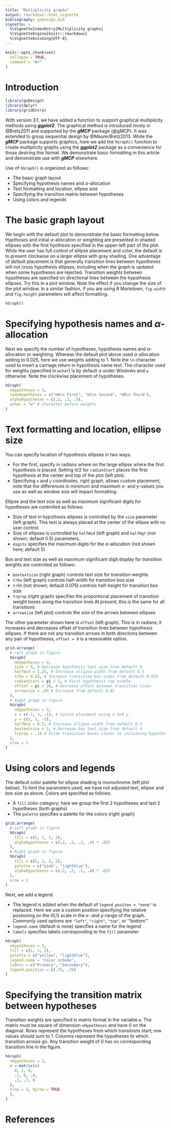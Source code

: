 ---
title: "Multiplicity graphs"
output: rmarkdown::html_vignette
bibliography: gsDesign.bib
vignette: >
  %\VignetteIndexEntry{Multiplicity graphs}
  %\VignetteEngine{knitr::rmarkdown}
  %\VignetteEncoding{UTF-8}
---

```{r, include = FALSE}
knitr::opts_chunk$set(
  collapse = TRUE,
  comment = "#>"
)
```

# Introduction

```{r, echo=FALSE, message=FALSE, warning=FALSE}
library(gsDesign)
library(dplyr)
library(gridExtra)
```

With version 3.1, we have added a function to support graphical multiplicity methods using ***ggplot2***.
The graphical method is introduced nicely in @Bretz2011 and supported by the ***gMCP*** package (@gMCP).
It was extended to group sequential design by @MaurerBretz2013.
While the ***gMCP***
package supports graphics, here we add the `hGraph()` function to create multiplicity graphs using the ***ggplot2*** package as a convenience for those desiring this format.
We demonstrate basic formatting in this article and demonstrate use with ***gMCP*** elsewhere.

Use of `hGraph()` is organized as follows:

- The basic graph layout
- Specifying hypothesis names and $\alpha$-allocation
- Text formatting and location, ellipse size
- Specifying the transition matrix between hypotheses
- Using colors and legends

# The basic graph layout

We begin with the default plot to demonstrate the basic formatting below.
Hypthoses and initial $\alpha$-allocation or weighting are presented in shaded ellipses with the first hyothesis specified in the upper-left part of the  plot.
While the user has full control of ellipse placement and color, the default is to present clockwise on a larger ellipse with gray shading.
One advantage of default placement is that generally transition lines between hypotheses will not cross hypothesis ellipses, including when the graph is updated when some hypotheses are rejected.
Transition weights between hypotheses are specified on directional lines between the hypothesis ellipses.
Try this in a plot window. Note the effect if you change the size of the plot window.
In a similar fashion, if you are using R Markdown, `fig.width` and `fig.height` parameters will affect formatting.

```{r, message=FALSE, fig.width=7.5, fig.height=4}
hGraph()
```

# Specifying hypothesis names and $\alpha$-allocation

Next we specify the number of hypotheses, hypothesis names and $\alpha$-allocation or weighting.
Whereas the default plot above used $\alpha$-allocation adding to 0.025, here we use weights adding to 1.
Note the `\n` character used to insert a carriage return in hypothesis name text.
The character used for weights (specified in `wchar`) is by default $\alpha$ under Windows and `w` otherwise.
Note the clockwise placement of hypotheses.

```{r, fig.width=7.5, fig.height=4.5}
hGraph(
  nHypotheses = 3,
  nameHypotheses = c("HA\n First", "HC\n Second", "HB\n Third"),
  alphaHypotheses = c(.2, .3, .5),
  wchar = "w" # Character before weights
)
```

# Text formatting and location, ellipse size

You can specify location of hypothesis ellipses in two ways.

- For the first, specify in radians where on the large ellipse where the first hypothesis is placed.
Setting $\pi/2$ for `radianStart` places the first hypothesis at the center and top of the plot (left plot).
- Specifying `x` and `y` coordinates, right graph, allows custom placement; note that the differences in minimum and maximum x- and y-values you use as well as window size will impact formatting.

Ellipse and the text size as well as maximum significant digits for hypotheses are controlled as follows:

- Size of text in hypothesis ellipses is controlled by the `size` parameter (left graph). This text is always placed at the center of the ellipse with no user control.
- Size of ellipses is controlled by `halfWid` (left graph) and `halfHgt` (not shown; default 0.5) parameters.
- `digits` specifies the maximum digits for the $\alpha$-allocation (not shown here; default 5)

Box and text size as well as maximum significant digit display for transition weights are controlled as follows:

- `boxtextsize` (right graph) controls text size for transition weights
- `trhw` (left graph) controls half-width for transition box size
- `trhh` (not shown; default 0.075) controls half-height for transition box size
- `trprop` (right graph) specifies the proportional placement of transition weight boxes along the transition lines At present, this is the same for all transitions
- `arrowsize` (left plot) controls the size of the arrows between ellipses

The other parameter shown here is `offset` (left graph). This is in radians; it increases and decreases offset of transition lines between hypothesis ellipses. If there are not any transition arrows in both directions between any pair of hypotheses, `offset = 0` is a reasonable option.

```{r, message=FALSE, fig.width=8, fig.height=4}
grid.arrange(
  # Left graph in figure
  hGraph(
    nHypotheses = 3,
    size = 5, # Decrease hypothesis text size from default 6
    halfWid = 1.25, # Increase ellipse width from default 0.5
    trhw = 0.25, # Increase transition box sizes from default 0.075
    radianStart = pi / 2, # First hypothesis top middle
    offset = pi / 20, # Decrease offset between transition lines
    arrowsize = .03 # Increase from default 0.02
  ),
  # Right graph in figure
  hGraph(
    nHypotheses = 3,
    x = c(-1, 1, -1), # Custom placement using x and y
    y = c(1, 1, -1),
    halfWid = 0.7, # Increase ellipse width from default 0.5
    boxtextsize = 3, # Decrease box text size from default 4
    trprop = .15 # Slide transition boxes closer to initiating hypothesis
  ),
  nrow = 1
)
```

# Using colors and legends

The default color palette for ellipse shading is monochrome (left plot below).
To limit the parameters used, we have not adjusted text, ellipse and box size as above.
Colors are specified as follows:

- A `fill` color category; here we group the first 2 hypotheses and last 2 hypotheses (both graphs)
- The `palette` specifies a palette for the colors (right graph)

```{r,fig.width=7.5,fig.height=4}
grid.arrange(
  # Left graph in figure
  hGraph(
    fill = c(1, 1, 2, 2),
    alphaHypotheses = c(.2, .2, .2, .4) * .025
  ),
  # Right graph in figure
  hGraph(
    fill = c(1, 1, 2, 2),
    palette = c("pink", "lightblue"),
    alphaHypotheses = c(.2, .2, .2, .4) * .025
  ),
  nrow = 1
)
```

Next, we add a legend.

- The legend is added when the default of `legend.positon = "none"` is replaced. Here we use a custom position specifying the relative postioning on the (0,1) scale in the x- and y-range of the graph. Commonly used options are `"left"`, `"right"`, `"top"`, or '"bottom"`
- `legend.name` (default is none) specifies a name for the legend
- `labels` specifies labels corresponding to the `fill` parameter

```{r,fig.width=7.5,fig.height=4}
hGraph(
  nHypotheses = 3,
  fill = c(1, 1, 2),
  palette = c("yellow", "lightblue"),
  legend.name = "Color scheme",
  labels = c("Primary", "Secondary"),
  legend.position = c(.75, .25)
)
```

# Specifying the transition matrix between hypotheses

Transition weights are specified in matrix format in the variable `m`.
The matrix must be square of dimension `nHypotheses` and have 0 on the diagonal.
Rows represent the hypotheses from which transitions start; row values should sum to 1.
Columns represent the hypotheses to which transition arrows go.
Any transition weight of 0 has no corresponding transition line in the figure.

```{r,fig.width=7.5,fig.height=4}
hGraph(
  nHypotheses = 3,
  m = matrix(c(
    0, 1, 0,
    .2, 0, .8,
    .3, .7, 0
  ),
  nrow = 3, byrow = TRUE
  ),
)
```

# References
